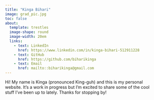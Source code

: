 ```yaml
---
title: "Kinga Bihari"
image: grad_pic.jpg
toc: false
about: 
  template: trestles
  image-shape: round
  image-width: 20em
  links:
    - text: LinkedIn
      href: https://www.linkedin.com/in/kinga-bihari-512911228
    - text: GitHub
      href: https://github.com/biharikinga
    - text: Email
      href: mailto::biharikinga@gmail.com
---
```

Hi! My name is Kinga (pronounced King-guh) and this is my personal website. It's a work in progress but I'm excited to share some of the cool stuff I've been up to lately. Thanks for stopping by! 

